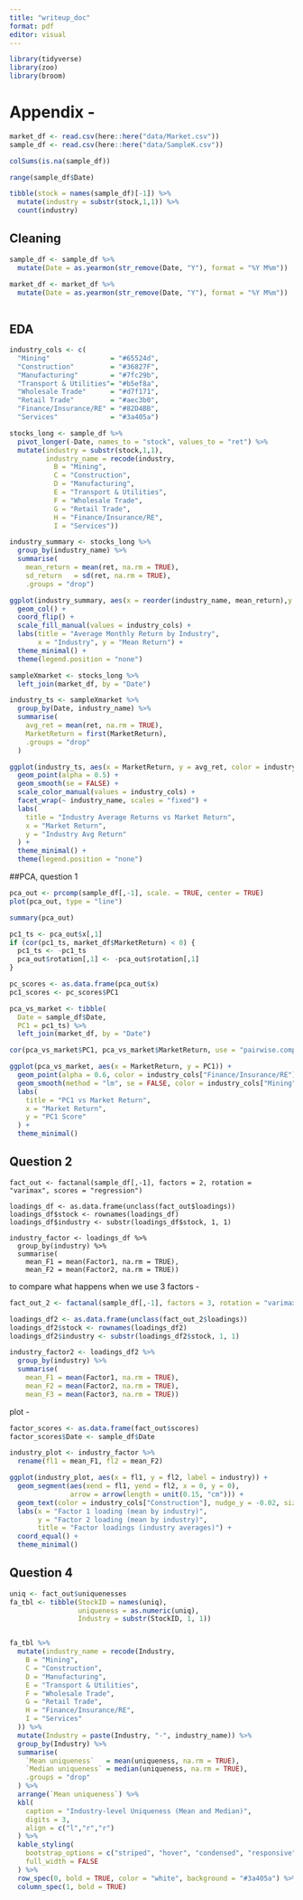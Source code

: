 ```yaml
---
title: "writeup_doc"
format: pdf
editor: visual
---
```

```r
library(tidyverse)
library(zoo)
library(broom)
```
# Appendix - 

```r
market_df <- read.csv(here::here("data/Market.csv"))
sample_df <- read.csv(here::here("data/SampleK.csv"))
```

```r
colSums(is.na(sample_df))

range(sample_df$Date)

tibble(stock = names(sample_df)[-1]) %>%
  mutate(industry = substr(stock,1,1)) %>%
  count(industry)
```

## Cleaning 
```r
sample_df <- sample_df %>%
  mutate(Date = as.yearmon(str_remove(Date, "Y"), format = "%Y M%m"))

market_df <- market_df %>%
  mutate(Date = as.yearmon(str_remove(Date, "Y"), format = "%Y M%m"))
  
```

## EDA

```r

industry_cols <- c(
  "Mining"               = "#65524d",
  "Construction"         = "#36827F",
  "Manufacturing"        = "#7fc29b",
  "Transport & Utilities"= "#b5ef8a",
  "Wholesale Trade"      = "#d7f171",
  "Retail Trade"         = "#aec3b0",
  "Finance/Insurance/RE" = "#82D4BB",
  "Services"             = "#3a405a")

stocks_long <- sample_df %>%
  pivot_longer(-Date, names_to = "stock", values_to = "ret") %>%
  mutate(industry = substr(stock,1,1),
         industry_name = recode(industry,
           B = "Mining",
           C = "Construction",
           D = "Manufacturing",
           E = "Transport & Utilities",
           F = "Wholesale Trade",
           G = "Retail Trade",
           H = "Finance/Insurance/RE",
           I = "Services"))

industry_summary <- stocks_long %>%
  group_by(industry_name) %>%
  summarise(
    mean_return = mean(ret, na.rm = TRUE),
    sd_return   = sd(ret, na.rm = TRUE),
    .groups = "drop")

ggplot(industry_summary, aes(x = reorder(industry_name, mean_return),y = mean_return, fill = industry_name)) +
  geom_col() +
  coord_flip() +  
  scale_fill_manual(values = industry_cols) +
  labs(title = "Average Monthly Return by Industry",
       x = "Industry", y = "Mean Return") +
  theme_minimal() +
  theme(legend.position = "none")

sampleXmarket <- stocks_long %>%
  left_join(market_df, by = "Date")

industry_ts <- sampleXmarket %>%
  group_by(Date, industry_name) %>%
  summarise(
    avg_ret = mean(ret, na.rm = TRUE),
    MarketReturn = first(MarketReturn),  
    .groups = "drop"
  )

ggplot(industry_ts, aes(x = MarketReturn, y = avg_ret, color = industry_name)) +
  geom_point(alpha = 0.5) +
  geom_smooth(se = FALSE) +
  scale_color_manual(values = industry_cols) +
  facet_wrap(~ industry_name, scales = "fixed") +
  labs(
    title = "Industry Average Returns vs Market Return",
    x = "Market Return",
    y = "Industry Avg Return"
  ) +
  theme_minimal() +
  theme(legend.position = "none")
```

##PCA, question 1

```r
pca_out <- prcomp(sample_df[,-1], scale. = TRUE, center = TRUE)
plot(pca_out, type = "line")
```

```r
summary(pca_out)
```

```r
pc1_ts <- pca_out$x[,1]
if (cor(pc1_ts, market_df$MarketReturn) < 0) {
  pc1_ts <- -pc1_ts
  pca_out$rotation[,1] <- -pca_out$rotation[,1]
}

pc_scores <- as.data.frame(pca_out$x)   
pc1_scores <- pc_scores$PC1

pca_vs_market <- tibble(
  Date = sample_df$Date,  
  PC1 = pc1_ts) %>%
  left_join(market_df, by = "Date")

cor(pca_vs_market$PC1, pca_vs_market$MarketReturn, use = "pairwise.complete.obs")

ggplot(pca_vs_market, aes(x = MarketReturn, y = PC1)) +
  geom_point(alpha = 0.6, color = industry_cols["Finance/Insurance/RE"]) +
  geom_smooth(method = "lm", se = FALSE, color = industry_cols["Mining"]) +
  labs(
    title = "PC1 vs Market Return",
    x = "Market Return",
    y = "PC1 Score"
  ) +
  theme_minimal()
```

## Question 2
```{reval=FALSE}
fact_out <- factanal(sample_df[,-1], factors = 2, rotation = "varimax", scores = "regression")

loadings_df <- as.data.frame(unclass(fact_out$loadings))
loadings_df$stock <- rownames(loadings_df)
loadings_df$industry <- substr(loadings_df$stock, 1, 1)

industry_factor <- loadings_df %>%
  group_by(industry) %>%
  summarise(
    mean_F1 = mean(Factor1, na.rm = TRUE),
    mean_F2 = mean(Factor2, na.rm = TRUE))
```
to compare what happens when we use 3 factors - 
```r
fact_out_2 <- factanal(sample_df[,-1], factors = 3, rotation = "varimax", scores = "regression")

loadings_df2 <- as.data.frame(unclass(fact_out_2$loadings))
loadings_df2$stock <- rownames(loadings_df2)
loadings_df2$industry <- substr(loadings_df2$stock, 1, 1)

industry_factor2 <- loadings_df2 %>%
  group_by(industry) %>%
  summarise(
    mean_F1 = mean(Factor1, na.rm = TRUE),
    mean_F2 = mean(Factor2, na.rm = TRUE),
    mean_F3 = mean(Factor3, na.rm = TRUE))
```
plot - 
```r
factor_scores <- as.data.frame(fact_out$scores)
factor_scores$Date <- sample_df$Date

industry_plot <- industry_factor %>%
  rename(fl1 = mean_F1, fl2 = mean_F2)

ggplot(industry_plot, aes(x = fl1, y = fl2, label = industry)) +
  geom_segment(aes(xend = fl1, yend = fl2, x = 0, y = 0),
               arrow = arrow(length = unit(0.15, "cm"))) +
  geom_text(color = industry_cols["Construction"], nudge_y = -0.02, size = 4) +
  labs(x = "Factor 1 loading (mean by industry)",
       y = "Factor 2 loading (mean by industry)",
       title = "Factor loadings (industry averages)") +
  coord_equal() +
  theme_minimal()


```

## Question 4 
```r
uniq <- fact_out$uniquenesses
fa_tbl <- tibble(StockID = names(uniq),
                 uniqueness = as.numeric(uniq),
                 Industry = substr(StockID, 1, 1))


fa_tbl %>%
  mutate(industry_name = recode(Industry,
    B = "Mining",
    C = "Construction",
    D = "Manufacturing",
    E = "Transport & Utilities",
    F = "Wholesale Trade",
    G = "Retail Trade",
    H = "Finance/Insurance/RE",
    I = "Services"
  )) %>%
  mutate(Industry = paste(Industry, "-", industry_name)) %>%
  group_by(Industry) %>%
  summarise(
    `Mean uniqueness`   = mean(uniqueness, na.rm = TRUE),
    `Median uniqueness` = median(uniqueness, na.rm = TRUE),
    .groups = "drop"
  ) %>% 
  arrange(`Mean uniqueness`) %>%
  kbl(
    caption = "Industry-level Uniqueness (Mean and Median)",
    digits = 3,
    align = c("l","r","r")
  ) %>%
  kable_styling(
    bootstrap_options = c("striped", "hover", "condensed", "responsive"),
    full_width = FALSE
  ) %>%
  row_spec(0, bold = TRUE, color = "white", background = "#3a405a") %>%
  column_spec(1, bold = TRUE)
```

